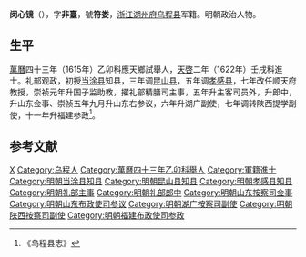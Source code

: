 '''闵心镜'''（{{bd|？||？||}}），字'''非臺'''，號'''符娄'''，[[浙江|浙江]][[湖州府|湖州府]][[乌程县|乌程县]]军籍。明朝政治人物。

==生平==
[[萬曆|萬曆]]四十三年（1615年）乙卯科應天鄉試舉人，[[天啓|天啓]]二年（1622年）壬戌科進士。礼部观政，初授[[当涂县|当涂县]]知县，三年调[[昆山县|昆山县]]，五年调[[孝感县|孝感县]]，七年改任顺天府教授，崇祯元年升国子监助教，擢礼部精膳司主事，五年升主客司员外，升郎中，升山东佥事、崇祯五年九月升山东右参议，六年升湖广副使，七年调转陕西提学副使，十一年升福建参政<ref>《乌程县志》</ref>。

==参考文献==
{{reflist}}

{{天啓二年壬戌科殿試金榜}}

{{Authority control}}

{{DEFAULTSORT:}}
[[Category:闵姓|X]]
[[Category:乌程人|Category:乌程人]]
[[Category:萬曆四十三年乙卯科舉人|Category:萬曆四十三年乙卯科舉人]]
[[Category:軍籍進士|Category:軍籍進士]]
[[Category:明朝当涂县知县|Category:明朝当涂县知县]]
[[Category:明朝昆山县知县|Category:明朝昆山县知县]]
[[Category:明朝孝感县知县|Category:明朝孝感县知县]]
[[Category:明朝礼部主事|Category:明朝礼部主事]]
[[Category:明朝礼部郎中|Category:明朝礼部郎中]]
[[Category:明朝山东按察司佥事|Category:明朝山东按察司佥事]]
[[Category:明朝山东布政使司参议|Category:明朝山东布政使司参议]]
[[Category:明朝湖广按察司副使|Category:明朝湖广按察司副使]]
[[Category:明朝陕西按察司副使|Category:明朝陕西按察司副使]]
[[Category:明朝福建布政使司参政|Category:明朝福建布政使司参政]]


{{明朝官员小作品}}